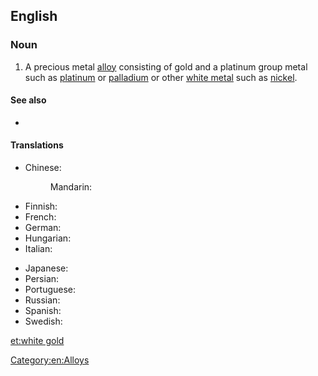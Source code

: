 ==English==

===Noun===
{{en-noun|head=[[white]] [[gold]]}}

# A precious metal [[alloy]] consisting of gold and a platinum group metal such as [[platinum]] or [[palladium]] or other [[white metal]] such as [[nickel]].

====See also====
* {{pedia}}

====Translations====
{{trans-top|A precious metal alloy consisting of gold and a platinum group metal}}
* Chinese:
*: Mandarin: {{t|cmn|白金|tr=báijīn|sc=Hani}}
* Finnish: {{t-|fi|valkokulta}}
* French: {{t|fr|or blanc|m}}
* German: {{t|de|Weißgold|n}}
* Hungarian: {{t+|hu|fehérarany}}
* Italian: {{t-|it|oro bianco|m}}
{{trans-mid}}
* Japanese: {{t|ja|ホワイトゴールド|tr=howaitogōrudo|sc=Jpan}}
* Persian: {{t|fa|طلا سفید|tr=talâ-sefid|sc=fa-Arab}}
* Portuguese: {{t|pt|ouro branco|m}}
* Russian: {{t|ru|белое золото|n|tr=béloje zóloto|sc=Cyrl}}
* Spanish: {{t|es|oro blanco|m}}
* Swedish: {{t-|sv|vitguld|n}}
{{trans-bottom}}

[[Category:en:Alloys]]

[[et:white gold]]
